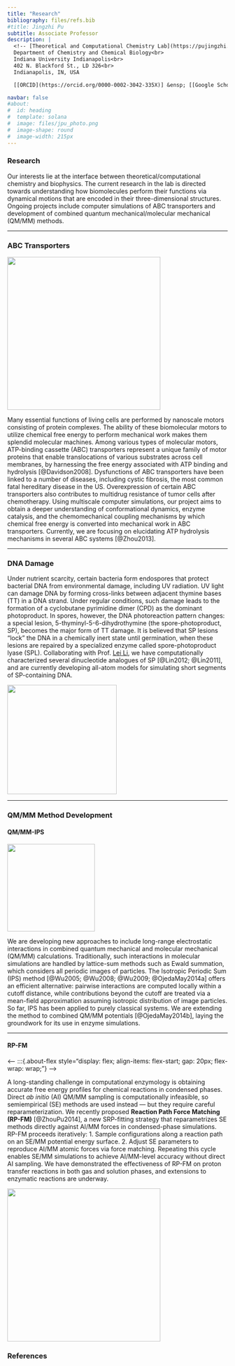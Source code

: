 ```yaml
---
title: "Research"
bibliography: files/refs.bib
#title: Jingzhi Pu
subtitle: Associate Professor
description: |
  <!-- [Theoretical and Computational Chemistry Lab](https://pujingzhi.github.io/)<br> -->
  Department of Chemistry and Chemical Biology<br>
  Indiana University Indianapolis<br>
  402 N. Blackford St., LD 326<br>
  Indianapolis, IN, USA

  [[ORCID](https://orcid.org/0000-0002-3042-335X)] &ensp; [[Google Scholar](https://scholar.google.com/citations?user=RlYang0AAAAJ&hl=en)] &ensp; [[GitHub](https://github.com/pujingzhi)] &ensp; [[CV](./files/JPu-CV.pdf)] &ensp; [[E-mail](mailto:jpu@iu.edu)] 

navbar: false
#about:
#  id: heading
#  template: solana
#  image: files/jpu_photo.png
#  image-shape: round
#  image-width: 215px
---
```


<!-- :::{#heading} -->
<!-- ::: -->

<!-- ![](files/Pu_IU_Indy_Banner.svg){fig-align="left" width="800px"} -->

### Research ###

Our interests lie at the interface between theoretical/computational chemistry and biophysics. The current research in the lab is directed towards understanding how biomolecules perform their functions via dynamical motions that are encoded in their three-dimensional structures. Ongoing projects include computer simulations of ABC transporters and development of combined quantum mechanical/molecular mechanical (QM/MM) methods.

---

### ABC Transporters ###

:::{.about-flex}
<!-- :::{.about-flex style="display: flex; align-items: flex-start; gap: 20px; flex-wrap: wrap;"} -->

<!-- ![](files/MalEFGK2.png "*Maltose transporter from* _E. coli_ <small>(PDB: 3FH6 / 2R6G)</small>"){fig-align="right" width="350px"} --> 
<!-- *Maltose transporter from* _E. coli_ <small>(PDB: 3FH6 / 2R6G)</small> -->

![](files/MalEFGK2.png){width="350px" style="flex-shrink:0;"}

<div style="flex:1; min-width: 200px;">
Many essential functions of living cells are performed by nanoscale motors consisting of protein complexes. The ability of these biomolecular motors to utilize chemical free energy to perform mechanical work makes them splendid molecular machines. Among various types of molecular motors, ATP-binding cassette (ABC) transporters represent a unique family of motor proteins that enable translocations of various substrates across cell membranes, by harnessing the free energy associated with ATP binding and hydrolysis [@Davidson2008]. Dysfunctions of ABC transporters have been linked to a number of diseases, including cystic fibrosis, the most common fatal hereditary disease in the US. Overexpression of certain ABC transporters also contributes to multidrug resistance of tumor cells after chemotherapy. Using multiscale computer simulations, our project aims to obtain a deeper understanding of conformational dynamics, enzyme catalysis, and the chemomechanical coupling mechanisms by which chemical free energy is converted into mechanical work in ABC transporters. Currently, we are focusing on elucidating ATP hydrolysis mechanisms in several ABC systems [@Zhou2013].
</div>
:::

---

### DNA Damage ###

:::{.about-flex}
<!-- :::{.about-flex style="display: flex; align-items: flex-start; gap: 20px; flex-wrap: wrap;"} -->

<div style="flex:1; min-width:200px;">
Under nutrient scarcity, certain bacteria form endospores that protect bacterial DNA from environmental damage, including UV radiation. UV light can damage DNA by forming cross-links between adjacent thymine bases (TT) in a DNA strand. Under regular conditions, such damage leads to the formation of a cyclobutane pyrimidine dimer (CPD) as the dominant photoproduct. In spores, however, the DNA photoreaction pattern changes: a special lesion, 5-thyminyl-5-6-dihydrothymine (the spore-photoproduct, SP), becomes the major form of TT damage. It is believed that SP lesions “lock” the DNA in a chemically inert state until germination, when these lesions are repaired by a specialized enzyme called spore-photoproduct lyase (SPL). Collaborating with Prof. [Lei Li](http://chem.iupui.edu/~lilei/), we have computationally characterized several dinucleotide analogues of SP [@Lin2012; @Lin2011], and are currently developing all-atom models for simulating short segments of SP-containing DNA.
</div>

![](files/tt_sp.png){width="250px" style="flex-shrink:0;"}
<!-- ![](files/tt_sp.png "*SP lesion in DNA*") {fig-align="right" width="250px"} --> 
<!-- *SP lesion in DNA* -->

:::

---

### QM/MM Method Development ###

#### QM/MM-IPS ####

:::{.about-flex}
<!-- :::{.about-flex style="display: flex; align-items: flex-start; gap: 20px; flex-wrap: wrap;"} -->

<!-- ![](files/Region_ips.png){fig-align="center" width="240px"} --> 
<!-- *The IPS method: interactions are computed explicitly up to a cutoff distance* _R<sub>c</sub>_. -->
<!-- *Beyond that, an average potential is used.* -->

![](files/Region_ips.png){width="200px" style="flex-shrink:0;"} 

<div style="flex:1; min-width: 200px;">
We are developing new approaches to include long-range electrostatic interactions in combined quantum mechanical and molecular mechanical (QM/MM) calculations. Traditionally, such interactions in molecular simulations are handled by lattice-sum methods such as Ewald summation, which considers all periodic images of particles. The Isotropic Periodic Sum (IPS) method [@Wu2005; @Wu2008; @Wu2009; @OjedaMay2014a] offers an efficient alternative: pairwise interactions are computed locally within a cutoff distance, while contributions beyond the cutoff are treated via a mean-field approximation assuming isotropic distribution of image particles. So far, IPS has been applied to purely classical systems. We are extending the method to combined QM/MM potentials [@OjedaMay2014b], laying the groundwork for its use in enzyme simulations.
</div>
:::

---

#### RP-FM ####

:::{.about-flex}
<-- :::{.about-flex style="display: flex; align-items: flex-start; gap: 20px; flex-wrap: wrap;"} -->

<div style="flex:1; min-width:200px;">
A long-standing challenge in computational enzymology is obtaining accurate free energy profiles for chemical reactions in condensed phases. Direct *ab initio* (AI) QM/MM sampling is computationally infeasible, so semiempirical (SE) methods are used instead — but they require careful reparameterization.
We recently proposed **Reaction Path Force Matching (RP-FM)** [@ZhouPu2014], a new SRP-fitting strategy that reparametrizes SE methods directly against AI/MM forces in condensed-phase simulations. RP-FM proceeds iteratively: 1. Sample configurations along a reaction path on an SE/MM potential energy surface. 2. Adjust SE parameters to reproduce AI/MM atomic forces via force matching. Repeating this cycle enables SE/MM simulations to achieve AI/MM-level accuracy without direct AI sampling. We have demonstrated the effectiveness of RP-FM on proton transfer reactions in both gas and solution phases, and extensions to enzymatic reactions are underway.
</div>

![](files/RP-FM.png){width="350px" style="flex-shrink:0;"}  

<!-- ![](files/RP-FM.png){fig-align="center" width="350px"} -->  
<!-- *The RP-FM strategy: sampling is carried out on efficient SE/MM surfaces and then SE-SRPs are optimized to reproduce AI/MM atomic forces.* -->

:::

### References ###

